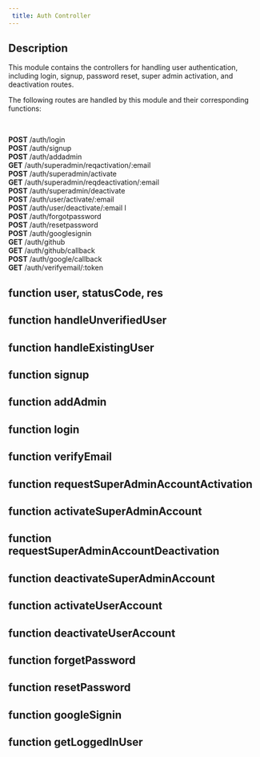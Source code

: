 ```yaml
--- 
 title: Auth Controller 
---
```


## Description 

 This module contains the controllers for handling user authentication, including login, signup, password reset, super admin activation, and deactivation routes.
 
  The following routes are handled by this module and their corresponding functions: </br>
 
  </br>
  
  <b>POST</b> /auth/login </br>
  <b>POST</b> /auth/signup </br>
  <b>POST</b> /auth/addadmin  </br>
  <b>GET</b> /auth/superadmin/reqactivation/:email </br>
  <b>POST</b> /auth/superadmin/activate  </br>
  <b>GET</b> /auth/superadmin/reqdeactivation/:email  </br>
  <b>POST</b> /auth/superadmin/deactivate </br>
  <b>POST</b> /auth/user/activate/:email </br>
  <b>POST</b> /auth/user/deactivate/:email l </br>
  <b>POST</b> /auth/forgotpassword </br>
  <b>POST</b> /auth/resetpassword </br>
  <b>POST</b> /auth/googlesignin </br>
  <b>GET</b> /auth/github </br>
  <b>GET</b> /auth/github/callback </br>
  <b>POST</b> /auth/google/callback </br>
  <b>GET</b> /auth/verifyemail/:token </br>
   
   
## function user, statusCode, res 
## function handleUnverifiedUser 
## function handleExistingUser 
## function signup 
## function addAdmin 
## function login 
## function verifyEmail 
## function requestSuperAdminAccountActivation 
## function activateSuperAdminAccount 
## function requestSuperAdminAccountDeactivation 
## function deactivateSuperAdminAccount 
## function activateUserAccount 
## function deactivateUserAccount 
## function forgetPassword 
## function resetPassword 
## function googleSignin 
## function getLoggedInUser 
